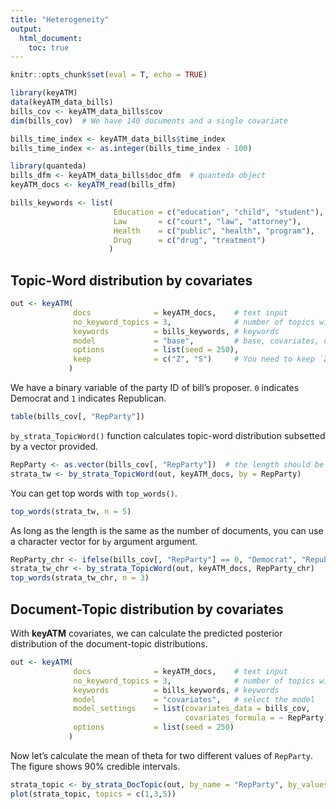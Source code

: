 ```yaml
---
title: "Heterogeneity"
output: 
  html_document:
    toc: true
---
```


```r
knitr::opts_chunk$set(eval = T, echo = TRUE)
```

```r
library(keyATM)
data(keyATM_data_bills)
bills_cov <- keyATM_data_bills$cov
dim(bills_cov)  # We have 140 documents and a single covariate

bills_time_index <- keyATM_data_bills$time_index
bills_time_index <- as.integer(bills_time_index - 100)

library(quanteda)
bills_dfm <- keyATM_data_bills$doc_dfm  # quanteda object
keyATM_docs <- keyATM_read(bills_dfm)

bills_keywords <- list(
                       Education = c("education", "child", "student"),
                       Law       = c("court", "law", "attorney"),
                       Health    = c("public", "health", "program"),
                       Drug      = c("drug", "treatment")
                      )
```

## Topic-Word distribution by covariates
```r
out <- keyATM(
              docs              = keyATM_docs,    # text input
              no_keyword_topics = 3,              # number of topics without keywords
              keywords          = bills_keywords, # keywords
              model             = "base",         # base, covariates, or dynamic
              options           = list(seed = 250),
              keep              = c("Z", "S")     # You need to keep `Z` and `S`
             )
```

We have a binary variable of the party ID of bill's proposer. `0` indicates Democrat and `1` indicates Republican.
```r
table(bills_cov[, "RepParty"])
```

`by_strata_TopicWord()` function calculates topic-word distribution subsetted by a vector provided.
```r
RepParty <- as.vector(bills_cov[, "RepParty"])  # the length should be the same as the number of documents
strata_tw <- by_strata_TopicWord(out, keyATM_docs, by = RepParty)
```

You can get top words with `top_words()`.
```r
top_words(strata_tw, n = 5)
```

As long as the length is the same as the number of documents, you can use a character vector for `by` argument argument.
```r
RepParty_chr <- ifelse(bills_cov[, "RepParty"] == 0, "Democrat", "Republican")
strata_tw_chr <- by_strata_TopicWord(out, keyATM_docs, RepParty_chr)
top_words(strata_tw_chr, n = 3)
```


## Document-Topic distribution by covariates
With **keyATM** covariates, we can calculate the predicted posterior distribution of the document-topic distributions.

```r
out <- keyATM(    
              docs              = keyATM_docs,    # text input
              no_keyword_topics = 3,              # number of topics without keywords
              keywords          = bills_keywords, # keywords
              model             = "covariates",   # select the model
              model_settings    = list(covariates_data = bills_cov,
                                       covariates_formula = ~ RepParty),
              options           = list(seed = 250)
             )
```

Now let's calculate the mean of theta for two different values of `RepParty`. The figure shows 90\% credible intervals.
```r
strata_topic <- by_strata_DocTopic(out, by_name = "RepParty", by_values = c(0,1))
plot(strata_topic, topics = c(1,3,5))
```


